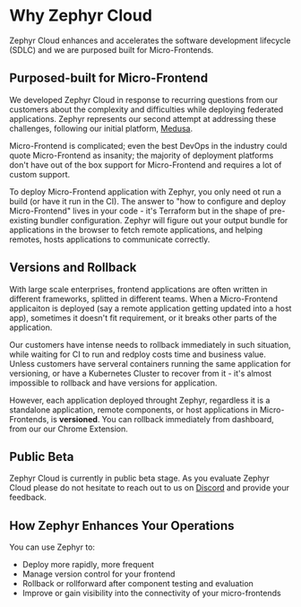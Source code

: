 
# Why Zephyr Cloud

Zephyr Cloud enhances and accelerates the software development lifecycle (SDLC) and we are purposed built for Micro-Frontends. 

<Separator/>

## Purposed-built for Micro-Frontend

We developed Zephyr Cloud in response to recurring questions from our customers about the complexity and difficulties while deploying federated applications. Zephyr represents our second attempt at addressing these challenges, following our initial platform, [Medusa](https://medusa.codes/).

Micro-Frontend is complicated; even the best DevOps in the industry could quote Micro-Frontend as insanity; the majority of deployment platforms don't have out of the box support for Micro-Frontend and requires a lot of custom support. 

To deploy Micro-Frontend application with Zephyr, you only need ot run a build (or have it run in the CI). The answer to "how to configure and deploy Micro-Frontend" lives in your code - it's Terraform but in the shape of pre-existing bundler configuration. Zephyr will figure out your output bundle for applications in the browser to fetch remote applications, and helping remotes, hosts applications to communicate correctly. 

<Separator/>

## Versions and Rollback 

With large scale enterprises, frontend applications are often written in different frameworks, splitted in different teams. When a Micro-Frontend applicaiton is deployed (say a remote application getting updated into a host app), sometimes it doesn't fit requirement, or it breaks other parts of the application. 

Our customers have intense needs to rollback immediately in such situation, while waiting for CI to run and redploy costs time and business value. Unless customers have serveral containers running the same application for versioning, or have a Kubernetes Cluster to recover from it - it's almost impossible to rollback and have versions for application. 

However, each application deployed throught Zephyr, regardless it is a standalone application, remote components, or host applications in Micro-Frontends, is **versioned**. You can rollback immediately from dashboard, from our our Chrome Extension. 


## Public Beta

Zephyr Cloud is currently in public beta stage. As you evaluate Zephyr Cloud please do not hesitate to reach out to us on [Discord](https://zephyr-cloud.io/discord) and provide your feedback.


## How Zephyr Enhances Your Operations

You can use Zephyr to:
* Deploy more rapidly, more frequent
* Manage version control for your frontend
* Rollback or rollforward after component testing and evaluation
* Improve or gain visibility into the connectivity of your micro-frontends

